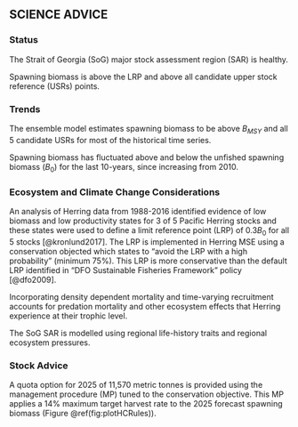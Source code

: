 ## SCIENCE ADVICE {-}

<!-- [Mandatory. -->
<!-- Maximum length 500 words. -->
<!-- Include summary bullets of the following factors affecting the stock -->
<!-- that are relevant for decision-making. -->
<!-- Please refer to the Guidance Document -->
<!-- for standardized language and examples, -->
<!-- and what to avoid in this section.]  -->
<!-- See: https://086gc.sharepoint.com/:w:/r/sites/FSARPilotImplementation2023-2024/_layouts/15/Doc2.aspx?action=edit&sourcedoc=%7B7d2455b6-7b5b-41c7-81eb-07b15e270b97%7D&wdOrigin=TEAMS-MAGLEV.teamsSdk_ns.rwc&wdExp=TEAMS-TREATMENT&wdhostclicktime=1724309068814&web=1 -->

### Status {-}

::: {custom-style="fsar-bullet"}

The Strait of Georgia (SoG) major stock assessment region (SAR) is healthy.

Spawning biomass is above the LRP and above all candidate upper stock reference (USRs) points.

:::

### Trends {-}

::: {custom-style="fsar-bullet"}

The ensemble model estimates spawning biomass to be above $B_{MSY}$ and all 5 candidate USRs for most of the historical time series.

Spawning biomass has fluctuated above and below the unfished spawning biomass ($B_0$) for the last 10-years, since increasing from 2010.

:::

### Ecosystem and Climate Change Considerations {-}

::: {custom-style="fsar-bullet"}

An analysis of Herring data from 1988-2016 identified evidence of low biomass and
low productivity states for 3 of 5 Pacific Herring stocks and these states were used 
to define a limit reference point (LRP) of 0.3${B_0}$ for all 5 stocks [@kronlund2017].
The LRP is implemented in Herring MSE using a conservation objected which states to 
“avoid the LRP with a high probability” (minimum 75%). 
This LRP is more conservative than the default LRP identified in 
“DFO Sustainable Fisheries Framework” policy [@dfo2009].

Incorporating density dependent mortality and time-varying recruitment 
accounts for predation mortality and other ecosystem effects
that Herring experience at their trophic level.

The SoG SAR is modelled using regional life-history traits and regional ecosystem pressures.

:::

### Stock Advice {-}

::: {custom-style="fsar-bullet"}

<!-- TODO: try to automate this: "ASSESSMENT UNDER MSE" or "Application of MP for 2025" -->
A quota option for 2025 of 11,570 metric tonnes is provided using the management 
procedure (MP) tuned to the conservation objective. This MP applies a 14\% maximum 
target harvest rate to the 2025 forecast spawning biomass (Figure \@ref(fig:plotHCRules)).

:::
